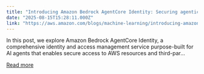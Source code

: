 ```yaml
---
title: "Introducing Amazon Bedrock AgentCore Identity: Securing agentic AI at scale"
date: "2025-08-15T15:28:11.000Z"
link: "https://aws.amazon.com/blogs/machine-learning/introducing-amazon-bedrock-agentcore-identity-securing-agentic-ai-at-scale/"
---
```


In this post, we explore Amazon Bedrock AgentCore Identity, a comprehensive identity and access management service purpose-built for AI agents that enables secure access to AWS resources and third-par...

[Read more](https://aws.amazon.com/blogs/machine-learning/introducing-amazon-bedrock-agentcore-identity-securing-agentic-ai-at-scale/)
